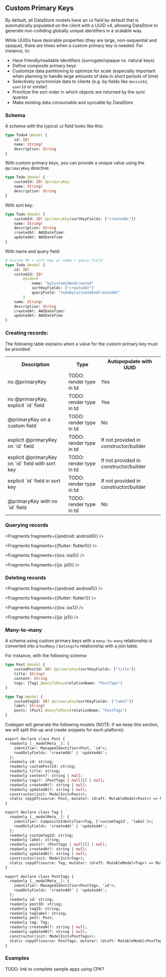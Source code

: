 ## Custom Primary Keys

By default, all DataStore models have an `id` field by default that is automatically populated on the client with a UUID v4, allowing DataStore to generate non-colliding globally unique identifiers in a scalable way.

While UUIDs have desirable properties (they are large, non-sequential and opaque), there are times when a custom primary key is needed. For instance, to:


* Have friendly/readable identifiers (surrogate/opaque vs. natural keys)
* Define composite primary keys
* Customize data partitioning to optimize for scale (especially important when planning to handle large amounts of data in short periods of time)
* Selectively synchronize data to clients (e.g. by fields like `deviceId`, `userId` or similar)
* Prioritize the sort order in which objects are returned by the sync queries
* Make existing data consumable and syncable by DataStore

### Schema

A schema with the typical `id` field looks like this:

```graphql
type Todo4 @model {
	id: ID!
	name: String!
	description: String
}
```

With custom primary keys, you can provide a unique value using the `@primaryKey` directive:

```graphql
type Todo @model {
	customId: ID! @primaryKey
	name: String!
	description: String
}
```

With sort key:

```graphql
type Todo @model {
	customId: ID! @primaryKey(sortKeyFields: ["createdAt"])
	name: String!
	description: String
	createdAt: AWSDateTime!
	updatedAt: AWSDateTime
}
```

With name and query field:

```graphql
# Custom PK + sort key w/ name + query field
type Todo @model {
	id: ID!
	customId: ID!
		@index(
			name: "byCustomIdAndCreated"
			sortKeyFields: ["createdAt"]
			queryField: "todoByCustomIdAndCreatedAt"
		)
	name: String!
	description: String
	createdAt: AWSDateTime!
	updatedAt: AWSDateTime
}
```

### Creating records:
The following table explains when a value for the custom primary key must be provided:

<table>
<tbody>
<tr>
<th>
Description
</th>
<th>
Type
</th>
<th>
Autopopulate with UUID
</th>
</tr>
<tr>
<td>
no @primaryKey
</td>
<td>
TODO: render type in td
</td>
<td>
Yes
</td>
</tr>
<tr>
<td>
no @primaryKey, explicit `id` field
</td>
<td>
TODO: render type in td
</td>
<td>
Yes
</td>
</tr>
<tr>
<td>
@primaryKey on a custom field
</td>
<td>
TODO: render type in td
</td>
<td>
No
</td>
</tr>
<tr>
<td>
explicit @primaryKey on `id` field
</td>
<td>
TODO: render type in td
</td>
<td>
If not provided in constructor/builder
</td>
</tr>
<tr>
<td>
explicit @primaryKey on `id` field with sort key
</td>
<td>
TODO: render type in td
</td>
<td>
If not provided in constructor/builder
</td>
</tr>
<tr>
<td>
explicit `id` field in sort key
</td>
<td>
TODO: render type in td
</td>
<td>
If not provided in constructor/builder
</td>
</tr>
<tr>
<td>
@primaryKey with no `id` field
</td>
<td>
TODO: render type in td
</td>
<td>
No
</td>
</tr>
</tbody>
</table>

### Querying records


<Fragments fragments={{android: android0}} />


<Fragments fragments={{flutter: flutter0}} />


<Fragments fragments={{ios: ios0}} />


<Fragments fragments={{js: js0}} />


### Deleting records


<Fragments fragments={{android: android1}} />


<Fragments fragments={{flutter: flutter1}} />


<Fragments fragments={{ios: ios1}} />


<Fragments fragments={{js: js1}} />

### Many-to-many

A schema using custom primary keys with a `many-to-many` relationship is converted into a `hasMany` / `belongsTo` relationship with a join table.

For instance, with the following schema:
```graphql
type Post @model {
	customPostId: ID! @primaryKey(sortKeyFields: ["title"])
	title: String!
	content: String
	tags: [Tag] @manyToMany(relationName: "PostTags")
}

type Tag @model {
	customTagId: ID! @primaryKey(sortKeyFields: ["label"])
	label: String!
	posts: [Post] @manyToMany(relationName: "PostTags")
}
```

Codegen will generate the following models (NOTE: if we keep this section, we will split this up and create snippets for each platform):
```graphql
export declare class Post {
  readonly [__modelMeta__]: {
    identifier: ManagedIdentifier<Post, 'id'>;
    readOnlyFields: 'createdAt' | 'updatedAt';
  };
  readonly id: string;
  readonly customPostId: string;
  readonly title: string;
  readonly content?: string | null;
  readonly tags?: (PostTags | null)[] | null;
  readonly createdAt?: string | null;
  readonly updatedAt?: string | null;
  constructor(init: ModelInit<Post>);
  static copyOf(source: Post, mutator: (draft: MutableModel<Post>) => MutableModel<Post> | void): Post;
}

export declare class Tag {
  readonly [__modelMeta__]: {
    identifier: CompositeIdentifier<Tag, ['customTagId', 'label']>;
    readOnlyFields: 'createdAt' | 'updatedAt';
  };
  readonly customTagId: string;
  readonly label: string;
  readonly posts?: (PostTags | null)[] | null;
  readonly createdAt?: string | null;
  readonly updatedAt?: string | null;
  constructor(init: ModelInit<Tag>);
  static copyOf(source: Tag, mutator: (draft: MutableModel<Tag>) => MutableModel<Tag> | void): Tag;
}

export declare class PostTags {
  readonly [__modelMeta__]: {
    identifier: ManagedIdentifier<PostTags, 'id'>;
    readOnlyFields: 'createdAt' | 'updatedAt';
  };
  readonly id: string;
  readonly postID: string;
  readonly tagID: string;
  readonly taglabel: string;
  readonly post: Post;
  readonly tag: Tag;
  readonly createdAt?: string | null;
  readonly updatedAt?: string | null;
  constructor(init: ModelInit<PostTags>);
  static copyOf(source: PostTags, mutator: (draft: MutableModel<PostTags>) => MutableModel<PostTags> | void): PostTags;
}
```

### Examples
TODO: link to complete sample apps using CPK?
